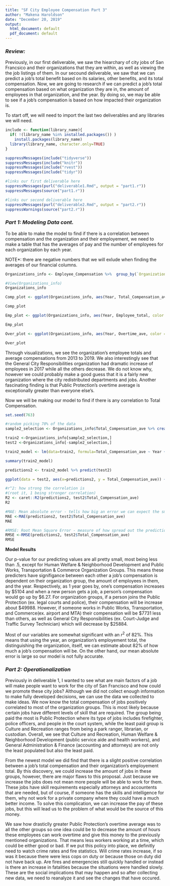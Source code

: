 ```yaml
---
title: "SF City Employee Compensation Part 3"
author: "Makena Haroldson"
date: "December 20, 2019"
output:
  html_document: default
  pdf_document: default
---
```


### _**Review:**_ 

Previously, in our first deliverable, we saw the hiearchary of city jobs of San Francsico and their organizations that they are within, as well as viewing the the job listings of them. In our secound deliverable, we saw that we can predict a job's total benefit based on its salaries, other benefits, and its total compensation. Now, we are going to research if we can predict a job's total compensation based on what organization they are in, the amount of employees in that organization, and the year. By doing so, we may be able to see if a job's compensation is based on how impacted their organization is.

To start off, we will need to import the last two deliverables and any libraries we will need.

```r
include <- function(library_name){
  if( !(library_name %in% installed.packages()) )
    install.packages(library_name) 
  library(library_name, character.only=TRUE)
}

suppressMessages(include("tidyverse"))
suppressMessages(include("knitr"))
suppressMessages(include("rvest"))
suppressMessages(include("tidyr"))

#links our first deliverable here
suppressMessages(purl("deliverable1.Rmd", output = "part1.r"))
suppressMessages(source("part1.r"))

#links our second deliverable here
suppressMessages(purl("deliverable2.Rmd", output = "part2.r"))
suppressWarnings(source("part2.r"))
```


### _**Part 1: Modeling Data cont.**_

To be able to make the model to find if there is a correlation between compensation and the organization and their employement, we need to make a table that has the averages of pay and the number of employees for each organization by each year.

NOTE*: there are negative numbers that we will exlude when finding the averages of our financial columns.
```r

Organizations_info <- Employee_Compensation %>%  group_by(`Organization Group`,`Year`) %>% filter(`Salaries` > 0 & `Overtime`>=0 & `Other Salaries`>=0 & `Total Salary`>0 & `Retirement` >= 0 & `Health and Dental` >= 0& `Other Benefits`>=0 & `Total Benefits`>0 & `Total Compensation` > 0 & Year <= 2019) %>% summarize(Employee_total = n_distinct(`Employee Identifier`, na.rm=T), Salaries_ave = mean(`Salaries`), Overtime_ave = mean(`Overtime`), Other_Salaries_ave = mean(`Other Salaries`),Total_Salary_ave = mean(`Total Salary`), Retirement_ave = mean(`Retirement`), Health_ave = mean(`Health and Dental`), Other_Benefits_ave = mean(`Other Benefits`), Total_Benefits_ave = mean(`Total Benefits`), Total_Compensation_ave = mean(`Total Compensation`))

#View(Organizations_info)
Organizations_info

Comp_plot <- ggplot(Organizations_info, aes(Year, Total_Compensation_ave, color = `Organization Group`)) + geom_line() + scale_x_discrete(name = "Year", breaks = seq(2013, 2019, by = 1), limits =seq(2013, 2019, by = 1))

Comp_plot

Emp_plot <- ggplot(Organizations_info, aes(Year, Employee_total, color = `Organization Group`)) + geom_line() + scale_x_discrete(name = "Year", breaks = seq(2013, 2019, by = 1), limits =seq(2013, 2019, by = 1))

Emp_plot

Over_plot <- ggplot(Organizations_info, aes(Year, Overtime_ave, color = `Organization Group`)) + geom_line() + scale_x_discrete(name = "Year", breaks = seq(2013, 2019, by = 1), limits =seq(2013, 2019, by = 1))

Over_plot


```

Through visualizations, we see the organization's employee totals and average compensations from 2013 to 2019. We also interestingly see that the General City Responsibilities organization had dramatic increase of employees in 2017 while all the others decrease. We do not know why, however we could probably make a good guess that it is a fairly new organization where the city redistributed departments and jobs. Another fascinating finding is that Public Protection's overtime average is exceptionally greater than everyone else's.

Now we will be making our model to find if there is any correlation to Total Compensation.
```r
set.seed(763)

#random picking 70% of the data
sample2_selection <- Organizations_info$Total_Compensation_ave %>% createDataPartition(p = 0.7, list = FALSE)

train2 <-Organizations_info[sample2_selection,]
test2 <-Organizations_info[-sample2_selection,]

train2_model <- lm(data=train2, formula=Total_Compensation_ave ~ Year +`Organization Group` + Employee_total ,  na.action=na.exclude)

summary(train2_model)

predictions2 <- train2_model %>% predict(test2)

ggplot(data = test2, aes(x=predictions2, y = Total_Compensation_ave)) + geom_point() + scale_x_continuous(name = "Organization, Employee total, Year") + geom_smooth(method = "lm")

#r^2: how strong the correlation is
#(root it, 1 being stronger correlation)
R2 <- caret::R2(predictions2, test2$Total_Compensation_ave)
R2

#MAE: Mean absolute error - tells how big an error we can expect the smaller the number, the more accurate
MAE <-MAE(predictions2, test2$Total_Compensation_ave)
MAE

#RMSE: Root Mean Square Error - measure of how spread out the prediction errors(r^2) are
RMSE <-RMSE(predictions2, test2$Total_Compensation_ave)
RMSE
```


**Model Results**

Our p-value for our predicting values are all pretty small, most being less than .5, except for Human Welfare & Neighborhood Development and Public Works, Transportation & Commerce Organization Groups. This means these predicters have signifigance between each other a job's compensation is dependent on their organization group, the amount of employees in them, and the year. Respectively, as 1 year goes by, one's compensation increases by \$5104 and when a new person gets a job, a person's compensation would go up by \$6.27. For organization groups, if a person joins the Public Protection (ex. legal courts and police), their compensation will be increase about \$49988. However, if someone works in Public Works, Transportation, and Commerce(ex. airport and MTA) their compensation will be \$7731 less than others, as well as General City Responsibilities (ex. Court-Judge and Traffic Survey Technician) which will decrease by \$25884.

Most of our variables are somewhat significant with an $r^2$ of 82%. This means that using the year, an organization's employement total, the distinguishing the organization, itself, we can estimate about 82% of how much a job's compensation will be. On the other hand, our mean absolute error is large so our model is not fully accurate.


### _**Part 2: Operationalization**_

Previously in deliverable 1, I wanted to see what are main factors of a job will make people want to work for the city of San Francisco and how could we promote these city jobs? Although we did not collect enough information to make fully developed decisions, we can use the data we collected to make ideas. We now know the total compensation of jobs positively correlated to most of the organization groups. This is most likely because certain jobs have different levels of skill that are required. The group being paid the most is Public Protection where its type of jobs includes firefighter, police officers, and people in the court system, while the least paid group is Culture and Recreation ranges from being a park ranger, librarian, or custodian. Overall, we see that Culture and Recreation, Human Welfare & Neighborhood Development (public service aide and health workers), and General Administration & Finance (accounting and attorneys) are not only the least populated but also the least paid. 

From the newest model we did find that there is a slight positive correlation between a job's total compensation and their organization's employement total. By this discovery, we could increase the amount of jobs in these groups, however, there are major flaws to this proposal. Just because we increase the jobs does not mean more people will be able to work for them. These jobs have skill requirements especially attorneys and accountents that are needed, but of course, if someone has the skills and intelligence for them, why not work for a private company where they could have a much better income. To solve this complication, we can increase the pay of these jobs, but this will lead us to the problem of what would be the source of this money. 

We saw how drasticlly greater Public Protection's overtime average was to all the other groups so one idea could be to decrease the amount of hours these employees can work overtime and give this money to the previously mentioned organizations. That means less workers working at a time, which could be either good or bad. If we put this policy into place, we definitly need to watch crime rates and fire statistics. Will crime rates increase, if so was it because there were less cops on duty or because those on duty did not have back up. Are fires and emergencies still quickly handled or instead is there an increase in fatalities because the situations were handled slowly. These are the social implications that may happen and so after collecting new data, we need to reanalyze it and see the changes that have occured.
